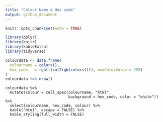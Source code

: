 ```yaml
---
title: "Colour Name & Hex code"
output: github_document
---
```


```r
knitr::opts_chunk$set(echo = TRUE)
```

```r
library(dplyr)
library(knitr)
library(kableExtra)
library(tidyverse)

```


```r

colourdata <- data.frame(
  colourname = colors(),
  hex_code   = rgb(t(col2rgb(colors())), maxColorValue = 255)
)
colourdata %>% nrow()

```

```{ message=FALSE, warning=FALSE}
colourdata %>% 
  mutate(colour = cell_spec(colourname, "html", 
                            background = hex_code, color = "white")) %>%
  select(colourname, hex_code, colour) %>%
  kable("html", escape = FALSE) %>%
  kable_styling(full_width = FALSE)
```


